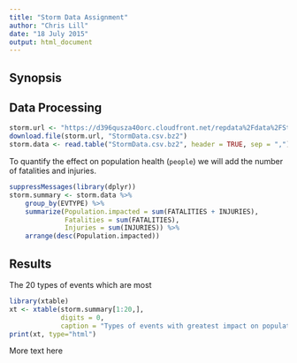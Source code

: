 ```yaml
---
title: "Storm Data Assignment"
author: "Chris Lill"
date: "18 July 2015"
output: html_document
---
```


## Synopsis



## Data Processing

```r
storm.url <- "https://d396qusza40orc.cloudfront.net/repdata%2Fdata%2FStormData.csv.bz2"
download.file(storm.url, "StormData.csv.bz2")
storm.data <- read.table("StormData.csv.bz2", header = TRUE, sep = ",")
```

To quantify the effect on population health (`people`) we will add the number of fatalities and injuries.
```r
suppressMessages(library(dplyr))
storm.summary <- storm.data %>%
    group_by(EVTYPE) %>%
    summarize(Population.impacted = sum(FATALITIES + INJURIES), 
              Fatalities = sum(FATALITIES),
              Injuries = sum(INJURIES)) %>%
    arrange(desc(Population.impacted))
```


## Results
The 20 types of events which are most 

```r
library(xtable)
xt <- xtable(storm.summary[1:20,], 
             digits = 0,
             caption = "Types of events with greatest impact on population health")
print(xt, type="html")
```

More text here